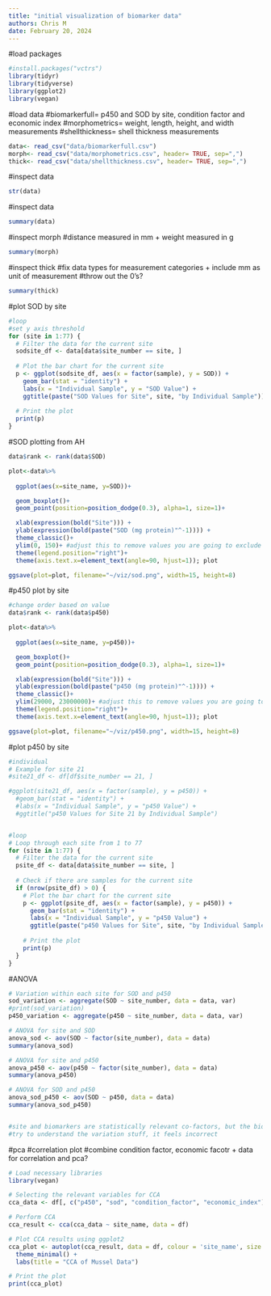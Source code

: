 ```yaml
---
title: "initial visualization of biomarker data"
authors: Chris M
date: February 20, 2024
---
```


#load packages
```r
#install.packages("vctrs")
library(tidyr)
library(tidyverse)
library(ggplot2)
library(vegan)

```

#load data
#biomarkerfull= p450 and SOD by site, condition factor and economic index
#morphometrics= weight, length, height, and width measurements
#shellthickness= shell thickness measurements
```r
data<- read_csv("data/biomarkerfull.csv")
morph<- read_csv("data/morphometrics.csv", header= TRUE, sep=",")
thick<- read_csv("data/shellthickness.csv", header= TRUE, sep=",")

```

#inspect data
```r
str(data)
```

#inspect data
```r
summary(data)
```

#inspect morph
#distance measured in mm + weight measured in g
```r
summary(morph)
```

#inspect thick
#fix data types for measurement categories + include mm as unit of measurement
#throw out the 0's?
```r
summary(thick)
```

#plot SOD by site
```r
#loop 
#set y axis threshold
for (site in 1:77) {
  # Filter the data for the current site
  sodsite_df <- data[data$site_number == site, ]
  
  # Plot the bar chart for the current site
  p <- ggplot(sodsite_df, aes(x = factor(sample), y = SOD)) +
    geom_bar(stat = "identity") +
    labs(x = "Individual Sample", y = "SOD Value") +
    ggtitle(paste("SOD Values for Site", site, "by Individual Sample"))
  
  # Print the plot
  print(p)
}
```


#SOD plotting from AH
```r
data$rank <- rank(data$SOD)

plot<-data%>%
  
  ggplot(aes(x=site_name, y=SOD))+

  geom_boxplot()+
  geom_point(position=position_dodge(0.3), alpha=1, size=1)+

  xlab(expression(bold("Site"))) +
  ylab(expression(bold(paste("SOD (mg protein)"^-1)))) +
  theme_classic()+
  ylim(0, 150)+ #adjust this to remove values you are going to exclude 
  theme(legend.position="right")+
  theme(axis.text.x=element_text(angle=90, hjust=1)); plot

ggsave(plot=plot, filename="~/viz/sod.png", width=15, height=8)


```

#p450 plot by site 
```r
#change order based on value
data$rank <- rank(data$p450)

plot<-data%>%
  
  ggplot(aes(x=site_name, y=p450))+

  geom_boxplot()+
  geom_point(position=position_dodge(0.3), alpha=1, size=1)+

  xlab(expression(bold("Site"))) +
  ylab(expression(bold(paste("p450 (mg protein)"^-1)))) +
  theme_classic()+
  ylim(29000, 23000000)+ #adjust this to remove values you are going to exclude 
  theme(legend.position="right")+
  theme(axis.text.x=element_text(angle=90, hjust=1)); plot

ggsave(plot=plot, filename="~/viz/p450.png", width=15, height=8)

```


#plot p450 by site
```r
#individual
# Example for site 21 
#site21_df <- df[df$site_number == 21, ]

#ggplot(site21_df, aes(x = factor(sample), y = p450)) +
  #geom_bar(stat = "identity") +
  #labs(x = "Individual Sample", y = "p450 Value") +
  #ggtitle("p450 Values for Site 21 by Individual Sample")


#loop
# Loop through each site from 1 to 77
for (site in 1:77) {
  # Filter the data for the current site
  psite_df <- data[data$site_number == site, ]
  
  # Check if there are samples for the current site
  if (nrow(psite_df) > 0) {
    # Plot the bar chart for the current site
    p <- ggplot(psite_df, aes(x = factor(sample), y = p450)) +
      geom_bar(stat = "identity") +
      labs(x = "Individual Sample", y = "p450 Value") +
      ggtitle(paste("p450 Values for Site", site, "by Individual Sample"))
    
    # Print the plot
    print(p)
  }
}
```


#ANOVA
```r
# Variation within each site for SOD and p450
sod_variation <- aggregate(SOD ~ site_number, data = data, var)
#print(sod_variation)
p450_variation <- aggregate(p450 ~ site_number, data = data, var)

# ANOVA for site and SOD
anova_sod <- aov(SOD ~ factor(site_number), data = data)
summary(anova_sod)

# ANOVA for site and p450
anova_p450 <- aov(p450 ~ factor(site_number), data = data)
summary(anova_p450)

# ANOVA for SOD and p450
anova_sod_p450 <- aov(SOD ~ p450, data = data)
summary(anova_sod_p450)


#site and biomarkers are statistically relevant co-factors, but the biomarkers aren't statistically significant to each other.
#try to understand the variation stuff, it feels incorrect

```

#pca
#correlation plot
#combine condition factor, economic facotr + data for correlation and pca?
```r
# Load necessary libraries
library(vegan)

# Selecting the relevant variables for CCA
cca_data <- df[, c("p450", "sod", "condition_factor", "economic_index")]

# Perform CCA
cca_result <- cca(cca_data ~ site_name, data = df)

# Plot CCA results using ggplot2
cca_plot <- autoplot(cca_result, data = df, colour = 'site_name', size = 3) +
  theme_minimal() +
  labs(title = "CCA of Mussel Data")

# Print the plot
print(cca_plot)
```






